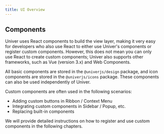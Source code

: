 ```yaml
---
title: UI Overview
---
```


## Components

Univer uses React components to build the view layer, making it very easy for developers who also use React to either use Univer's components or register custom components. However, this does not mean you can only use React to create custom components; Univer also supports other frameworks, such as Vue (version 3.x) and Web Components.

All basic components are stored in the `@univerjs/design` package, and icon components are stored in the `@univerjs/icons` package. These components can also be used independently of Univer.

Custom components are often used in the following scenarios:

- Adding custom buttons in Ribbon / Context Menu
- Integrating custom components in Sidebar / Popup, etc.
- Replacing built-in components

We will provide detailed instructions on how to register and use custom components in the following chapters.
